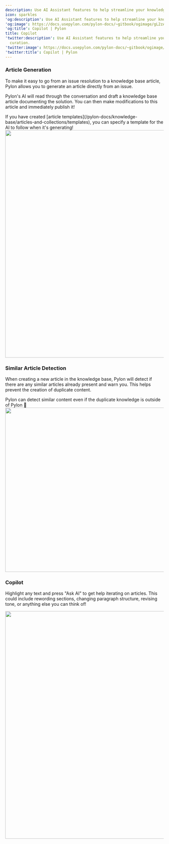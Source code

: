 ---
description: Use AI Assistant features to help streamline your knowledge curation.
icon: sparkles
'og:description': Use AI Assistant features to help streamline your knowledge curation.
'og:image': https://docs.usepylon.com/pylon-docs/~gitbook/ogimage/gL2zAmnMiJ60mPquRt76
'og:title': Copilot | Pylon
title: Copilot
'twitter:description': Use AI Assistant features to help streamline your knowledge
  curation.
'twitter:image': https://docs.usepylon.com/pylon-docs/~gitbook/ogimage/gL2zAmnMiJ60mPquRt76
'twitter:title': Copilot | Pylon
---
### Article Generation

To make it easy to go from an issue resolution to a knowledge base article, Pylon allows you to generate an article directly from an issue.

Pylon's AI will read through the conversation and draft a knowledge base article documenting the solution. You can then make modifications to this article and immediately publish it!

<Info>
If you have created [article templates](/pylon-docs/knowledge-base/articles-and-collections/templates), you can specify a template for the AI to follow when it's generating!
</Info>

<Frame>
<img alt="" class="block" data-testid="zoom-image" fetchpriority="high" height="720" sizes="(max-width: 640px) 400px, 768px" src="/gif/article_generation.gif" width="1280"/>
</Frame>

### Similar Article Detection

When creating a new article in the knowledge base, Pylon will detect if there are any similar articles already present and warn you. This helps prevent the creation of duplicate content.

<Info>
Pylon can detect similar content even if the duplicate knowledge is outside of Pylon 🤯
</Info>

<Frame>
<img alt="" class="block" data-testid="zoom-image" fetchpriority="low" height="520" loading="lazy" sizes="(max-width: 640px) 400px, 768px" src="/gif/copilot-2.gif" width="800"/>
</Frame>

### Copilot

Highlight any text and press "Ask AI" to get help iterating on articles. This could include rewording sections, changing paragraph structure, revising tone, or anything else you can think of!

<Frame>
<img alt="" class="block" data-testid="zoom-image" fetchpriority="low" height="720" loading="lazy" sizes="(max-width: 640px) 400px, 768px" src="/gif/kb-copilot.gif" width="1064"/>
</Frame>
